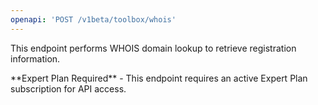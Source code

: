```yaml
---
openapi: 'POST /v1beta/toolbox/whois'
---
```


This endpoint performs WHOIS domain lookup to retrieve registration information.

<Info>
**Expert Plan Required** - This endpoint requires an active Expert Plan subscription for API access.
</Info> 